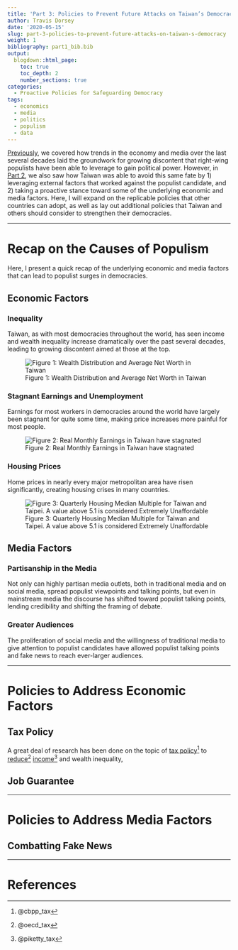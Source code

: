 ```yaml
---
title: 'Part 3: Policies to Prevent Future Attacks on Taiwan’s Democracy'
author: Travis Dorsey
date: '2020-05-15'
slug: part-3-policies-to-prevent-future-attacks-on-taiwan-s-democracy
weight: 1
bibliography: part1_bib.bib
output:
  blogdown::html_page:
    toc: true
    toc_depth: 2
    number_sections: true
categories:
  - Proactive Policies for Safeguarding Democracy
tags:
  - economics
  - media
  - politics
  - populism
  - data
---
```


[Previously](/english/proactive-policies-for-safeguarding-democracy/part-1-how-the-populist-wave-came-to-taiwan/), we covered how trends in the economy and media over the last several decades laid the groundwork for growing discontent that right-wing populists have been able to leverage to gain political power. However, in [Part 2](/english/proactive-policies-for-safeguarding-democracy/part-2-how-did-taiwanese-voters-push-back/), we also saw how Taiwan was able to avoid this same fate by 1) leveraging external factors that worked against the populist candidate, and 2) taking a proactive stance toward some of the underlying economic and media factors. Here, I will expand on the replicable policies that other countries can adopt, as well as lay out additional policies that Taiwan and others should consider to strengthen their democracies. 

***

# Recap on the Causes of Populism
Here, I present a quick recap of the underlying economic and media factors that can lead to populist surges in democracies.

## Economic Factors

### Inequality
Taiwan, as with most democracies throughout the world, has seen income and wealth inequality increase dramatically over the past several decades, leading to growing discontent aimed at those at the top. 

![Figure 1: Wealth Distribution and Average Net Worth in Taiwan](/post/2020-03-30-part-1-how-the-populist-wave-came-to-taiwan_files/Taiwan Wealth Pyramid English.png)

### Stagnant Earnings and Unemployment
Earnings for most workers in democracies around the world have largely been stagnant for quite some time, making price increases more painful for most people.

![Figure 2: Real Monthly Earnings in Taiwan have stagnated](/post/2020-03-30-part-1-how-the-populist-wave-came-to-taiwan_files/Real Monthly Earnings in Taiwan.jpg)

### Housing Prices
Home prices in nearly every major metropolitan area have risen significantly, creating housing crises in many countries. 

![Figure 3: Quarterly Housing Median Multiple for Taiwan and Taipei. A value above 5.1 is considered Extremely Unaffordable](/post/2020-03-30-part-1-how-the-populist-wave-came-to-taiwan_files/Quarterly Housing Median Multiple for Taiwan.jpg)

## Media Factors

### Partisanship in the Media
Not only can highly partisan media outlets, both in traditional media and on social media, spread populist viewpoints and talking points, but even in mainstream media the discourse has shifted toward populist talking points, lending credibility and shifting the framing of debate.

### Greater Audiences
The proliferation of social media and the willingness of traditional media to give attention to populist candidates have allowed populist talking points and fake news to reach ever-larger audiences. 

***

# Policies to Address Economic Factors

## Tax Policy
A great deal of research has been done on the topic of [tax policy](https://www.cbpp.org/sites/default/files/atoms/files/12-15-16sfp.pdf)^[@cbpp_tax] to [reduce](http://www.oecd.org/economy/labour/49421421.pdf)^[@oecd_tax] [income](https://www.nber.org/papers/w17616.pdf)^[@piketty_tax] and wealth inequality, 

## Job Guarantee



***

# Policies to Address Media Factors

## Combatting Fake News


***
# References

